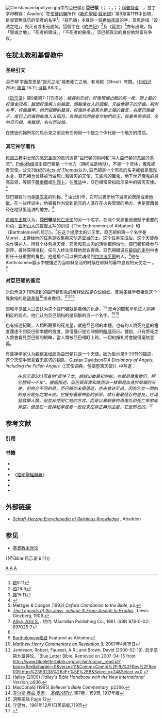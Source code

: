 {{基督教末世论}}
[[Image:Christianandapollyon.jpg|thumb]]中的亞巴頓]]
'''亞巴頓'''（{{lang-he|'''אבדון'''}}；{{lang|he-Latn|'Ǎḇaddōn}}；{{lang-grc|Ἀπολλύων}}，{{transl|grc|''Apollýōn''}}；{{lang-la|Exterminans}}；[[科普特语|科普特语]]：{{lang|cop-Latn|Abbaton}}，拉丁字母轉寫：Avadon）在[[使徒约翰|使徒约翰]]所作《[[新約聖經|新約聖經]]·[[啟示錄|啟示錄]]》第9章第11节中出現，是掌管無底坑的使者的名字<ref>[[啟示錄|啟]]9:11</ref>。「亞巴頓」本身是一個[[希伯來語|希伯來語]]的字，意思是指「毀滅之地」，毁灭者或者无底坑。這個字在《[[約伯記|約伯記]]》<ref>[[約伯記|伯]]26:6</ref>及《[[箴言|箴言]]》<ref>[[箴言|箴]]15:11</ref>亦有出現，指「毀滅之地」、「死者的領域」，「不死者的象徵」。亞巴頓真实的身份依然富有争议。

==在犹太教和基督教中==
===圣经引文===
''亞巴頓'' 字面意思是“毁灭之地”或者死亡之地，和地獄（Sheol）有關。（[[约伯记|约伯记]] 26:6; [[箴言|箴言]] 15:11; [[诗篇|诗篇]] 88:3）。

《[[启示录|启示录]]》第9章第7-11节描述：''蝗蟲的形狀，好像預備出戰的馬一樣，頭上戴的好像金冠冕，臉面好像男人的臉面，頭髮像女人的頭髮，牙齒像獅子的牙齒。胸前有甲，好像鐵甲。牠們翅膀的聲音，好像許多車馬奔跑上陣的聲音。有尾巴像蠍子，尾巴上的毒鈎能傷人五個月。有無底坑的使者作牠們的王，按着希伯來話，名叫亞巴頓，希臘話，名叫亞玻倫。''

在使徒约翰所写的启示录之前没有任何用一个独立个体代替一个地方的描述。

===其它神学著作===
[[死海古卷|死海古卷]]中发现的[[感恩圣歌|感恩圣歌]]的歌词透露"亞巴頓的阴间和“冲入亞巴頓的[[恶魔|恶魔]]的洪流”。[[Philo伪经|Philo伪经]]指出亞巴頓是一个地方（阴间或是地狱），不是一个灵体，魔鬼或者天使。公元3世纪的''[[Acts_of_Thomas|Acts of Thomas]]''认为, 亞巴頓是一个邪灵的名字或者是[[魔鬼|魔鬼]]本身。亞巴頓也曾经被当做死亡和毁灭的天使，无底坑的魔鬼，地下世界魔鬼的最高首领，等同于[[薩麥爾|薩麥爾]]或[[別西卜|別西卜]]。在[[魔法|魔法]]中，亞巴頓常常指启示录中的毁灭天使。<ref>{{Cite web |url=http://www.occultopedia.com/a/abaddon.htm |title=Occultopedia article on Abaddon |accessdate=2009-08-25 |archive-date=2021-01-25 |archive-url=https://web.archive.org/web/20210125032829/http://www.occultopedia.com/a/abaddon.htm |dead-url=no }}</ref>

亞巴頓有时也是[[矶汉拿|矶汉拿]]的别称。<ref name="oxford">Metzger & Coogan (1993) ''Oxford Companion to the Bible'', p3.</ref>  由此引申，它可以表示地下游灵的居所或者[[地狱|地狱]]。在一些传说中，他被看作为受到诅咒的人活在在火與雪里的地方，也是摩西曾经在地狱里造访的地方。<ref name ="Ginzberg">''[http://www.sacred-texts.com/jud/loj/loj206.htm The Legends of the Jews, volume II: From Joseph to Exodus] {{Wayback|url=http://www.sacred-texts.com/jud/loj/loj206.htm |date=20210125172048 }}'', Lewis Ginzberg, 1909.</ref>

[[亞歷山大科普特正教會|希腊东正教]]认为，'''亞巴頓'''是[[死亡_(象徵)|死亡天使]]的另一个名字。在两个来源里他被赋予重要的角色，[[亚历山大的提摩太|亚历山大的提摩太]]写的训诫《The Enthronment of Abbaton》和《Bartholomew的启示》。<ref name=Aziz>[[Atiya,_Aziz_S.|Atiya, Aziz S.]] ''{{tsl|en|The Coptic Encyclopedia|}}.'' 纽约: Macmillan Publishing Co., 1991. ISBN 978-0-02-897025-7</ref>在这个提摩太的训示里，亞巴頓的第一个名字是''Muriel''，上帝给他的任务是收集用来创造亚当的土。这个任务完成后，这个天使命名作保护人。所有个体包括天使，邪灵和有血肉的活物都惧怕他。亞巴頓积极参与崇拜，最终获得授权，任何人终生崇拜他就会得救。亞巴頓据说在[[最后的审判|最后的审判]]中也担任十分重要的角色，他是那个可以把灵魂带到[[约沙法平原|约沙法平原]]的人。<ref name=Aziz/>他在Bartholomew启示中被描述为当耶穌复活的时候在耶穌的墓中显现的天使之一 。<ref>[http://www.pseudepigrapha.com/LostBooks/bartholomew.htm Bartholomew福音] {{Wayback|url=http://www.pseudepigrapha.com/LostBooks/bartholomew.htm |date=20200628173208 }} Featured as Abbaton</ref>

===对亞巴頓的鉴定===
对启示录9:11所提到的亞巴頓形象的解释依然是众说纷纭。普遍圣经学者相信这个異象指的是[[敌基督|敌基督]]<ref name="henry">[http://www.blueletterbible.org/cgi-bin/comm_read.pl?book=Rev&chapter=9&verse=11&Comm=Comm%2Fmhc%2FRev%2FRev009.html%231%26Matthew%26Henry&Select.x=18&Select.y=9#1 ''Matthew Henry Commentary on Revelation 9'']{{dead link|date=2017年11月 |bot=InternetArchiveBot |fix-attempted=yes }}, 2007年4月15日</ref>或者撒但。<ref name="jfb">Jamieson, Robert; Fausset, A.R.; and Brown, David (2000-02-19). 启示录第九章评论。 Blue Letter Bible. Retrieved on 2007-04-15 from http://www.blueletterbible.org/cgi-bin/comm_read.pl?book=Rev&chapter=9&verse=11&Comm=Comm%2Fjfb%2FRev%2FRev009.html%2359238%26JF+%5E%26B&Select.x=24&Select.y=0{{dead link|date=2017年11月 |bot=InternetArchiveBot |fix-attempted=yes }}.</ref><ref name="halley">Halley (2000) ''Halley's Bible Handbook with the New International Version'', p936.</ref><ref name="bbc">MacDonald (1995) ''Believer's Bible Commentary'', p2366.</ref>

耶和华见证人过去认为这个亞巴頓就是撒但的化身。<ref>[[查尔斯·泰兹·罗素|查尔斯·泰兹·罗素]]， ''[[圣经的研讨|圣经的研讨]]'', 第7卷，159页, 1917年版</ref> 现今的耶和华见证人则持相反的观点，他们认为亞巴頓指的是耶酥的另一个名字。<ref>洞察圣经 Page 12</ref><ref>守望台，1961年12月1日英语版,719页</ref>

也有描述紀載，人類所觀察的死兆星，就是亞巴頓的本體。也有的人說死兆星的程度還達不到亞巴頓本體的強度，那僅僅只是它睜開的[[眼睛|眼睛]]而已。據說，只有將死之人將會看見亞巴頓的眼眸，當人類被亞巴頓盯上時，一切的掙扎將會變得毫無意義。

有些神学家认为觀察圣经認為亞巴頓只是一个天使。因为启示录9-20节的描述，这个天使手里拿着无底坑的钥匙，[[Gustav_Davidson|Gustav Davidson]]在''A Dictionary of Angels, Including the Fallen Angels''（《天使词典，包括堕落天使》）中写道：

:''在启示录20:1写着他"捉住了龙，胡越山故最初的蛇，也就是魔鬼撒但，把它捆绑一千年"。根据描述，亞巴頓其實和路西法一樣都是出身於榮耀的天使，但完全不同的是，亞巴頓從未墮落過，亦未曾迷茫過，因為它從一開始的身分是死之闇天使。它擁有著最神聖的邪惡，執行著最殘忍的善良，它渴望救贖人類，但並非使用仁慈的方式，而是以暴制暴的用復仇和死亡來懲戒罪惡。但是在一些神秘学或者一般说来在非正典作品里，它是邪恶的。''<ref>{{cite book |last = Davidson |first = Gustav | origyear = 1967年 | year = 1994年 | title = A Dictionary of Fallen Angels, Including the Fallen Angels | publisher = Macmillan, Inc. | location =纽约, NY | isbn = 9780029070529 }}</ref>

== 参考文献 ==
=== 引用 ===
{{Reflist|2}}

=== 书籍 ===
{{Wikisource|聖經 (和合本)/啟示錄#第九章|《启示录》第9章（中文和合本）}}
{{Wikisource1911Enc|Abaddon}}
*{{天主教百科全书}}
*{{1911}}
*《[[袖珍聖經辭典|袖珍聖經辭典]]》
*{{cite book
  |last =Metzeger
  |first =Bruce M. (ed)
  |authorlink =
  |coauthors = Michael D. Coogan (ed)
  |title = The Oxford Companion to the Bible
  |publisher = [[牛津大学出版社|牛津大学出版社]]
  |date = 1993年
  |location = 牛津，英国
  |pages =
  |url =
  |doi =
  |isbn = 0-19-504645-5 }}
*{{cite book
  |last =Halley
  |first =Henry H.
  |authorlink =
  |coauthors = James E. Ruark (ed)
  |title = Halley's Bible Handbook
  |publisher = [[Zondervan_Publishing_House|Zondervan Publishing House]]
  |date = 2000年
  |location = Grand Rapids, MI
  |pages =
  |url =https://archive.org/details/isbn_9780310224792
  |doi =
  |isbn = 0-310-22479-9 }}
*{{cite book
  |last =MacDonald
  |first =William
  |authorlink =
  |coauthors = Art Farstad (ed)
  |title = Believer's Bible Commentary
  |publisher = [[托马斯·尼尔森出版社|托马斯·尼尔森出版社]]
  |date = 1995年
  |location = Nashville, TN
  |pages =
  |url =https://archive.org/details/believersbibleco0001macd
  |doi =
  |isbn = 0-8407-1972-8 }}

==外部链接==
*[http://www.cblibrary.org/schaff_h/aa/abaddon.htm ''Schaff-Herzog Encyclopedia of Religious Knowledge''] {{Wayback|url=http://www.cblibrary.org/schaff_h/aa/abaddon.htm |date=20210126135124 }}, Abaddon

== 参见 ==
* [[基督教末世论|基督教末世论]]
{{陰間}}
[[Category:基督教末世論|A]]
[[Category:基督教中的惡魔|A]]
[[Category:启示录中的角色|A]]

{{@Bible|启示录|9|11}}